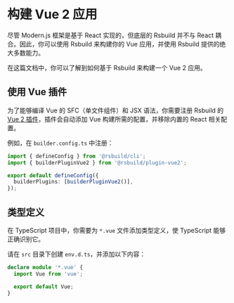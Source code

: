 # 构建 Vue 2 应用

尽管 Modern.js 框架是基于 React 实现的，但底层的 Rsbuild 并不与 React 耦合。因此，你可以使用 Rsbuild 来构建你的 Vue 应用，并使用 Rsbuild 提供的绝大多数能力。

在这篇文档中，你可以了解到如何基于 Rsbuild 来构建一个 Vue 2 应用。


<Vue2Project />


<CliToolVue />

## 使用 Vue 插件

为了能够编译 Vue 的 SFC（单文件组件）和 JSX 语法，你需要注册 Rsbuild 的 [Vue 2 插件](/plugins/list/plugin-vue2)，插件会自动添加 Vue 构建所需的配置，并移除内置的 React 相关配置。

例如，在 `builder.config.ts` 中注册：

```ts title="builder.config.ts"
import { defineConfig } from '@rsbuild/cli';
import { builderPluginVue2 } from '@rsbuild/plugin-vue2';

export default defineConfig({
  builderPlugins: [builderPluginVue2()],
});
```

## 类型定义

在 TypeScript 项目中，你需要为 `*.vue` 文件添加类型定义，使 TypeScript 能够正确识别它。

请在 `src` 目录下创建 `env.d.ts`，并添加以下内容：

```ts title="src/env.d.ts"
declare module '*.vue' {
  import Vue from 'vue';

  export default Vue;
}
```


<DeployApp />
